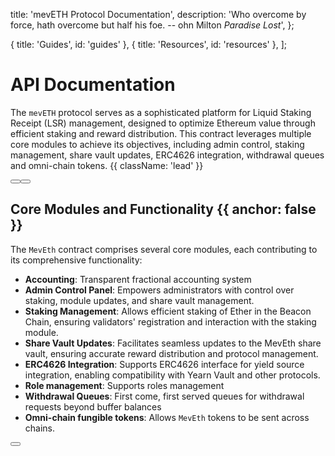 
  title: 'mevETH Protocol Documentation',
  description:
    'Who overcome by force, hath overcome but half his foe. -- ohn Milton *Paradise Lost*',
};

  { title: 'Guides', id: 'guides' },
  { title: 'Resources', id: 'resources' },
];

<HeroPattern />

# API Documentation

The `mevETH` protocol serves as a sophisticated platform for Liquid Staking Receipt (LSR) management, designed to optimize Ethereum value through efficient staking and reward distribution.
This contract leverages multiple core modules to achieve its objectives, including admin control, staking management, share vault updates, ERC4626 integration, withdrawal queues and omni-chain tokens. {{ className: 'lead' }}

<div className="not-prose mb-16 mt-6 flex gap-3">
  <Button href="/quickstart" arrow="right" children="Quickstart" />
  <Button href="/sdks" variant="outline" children="Explore SDKs" />
</div>

## Core Modules and Functionality {{ anchor: false }}

The `MevEth` contract comprises several core modules, each contributing to its comprehensive functionality:

- **Accounting**: Transparent fractional accounting system
- **Admin Control Panel**: Empowers administrators with control over staking, module updates, and share vault management.
- **Staking Management**: Allows efficient staking of Ether in the Beacon Chain, ensuring validators' registration and interaction with the staking module.
- **Share Vault Updates**: Facilitates seamless updates to the MevEth share vault, ensuring accurate reward distribution and protocol management.
- **ERC4626 Integration**: Supports ERC4626 interface for yield source integration, enabling compatibility with Yearn Vault and other protocols.
- **Role management**: Supports roles management
- **Withdrawal Queues**: First come, first served queues for withdrawal requests beyond buffer balances
- **Omni-chain fungible tokens**: Allows `MevEth` tokens to be sent across chains.

<div className="not-prose">
  <Button
    href="/sdks"
    variant="text"
    arrow="right"
    children="Explore our integrations"
  />
</div>

<Guides />

<Resources />
